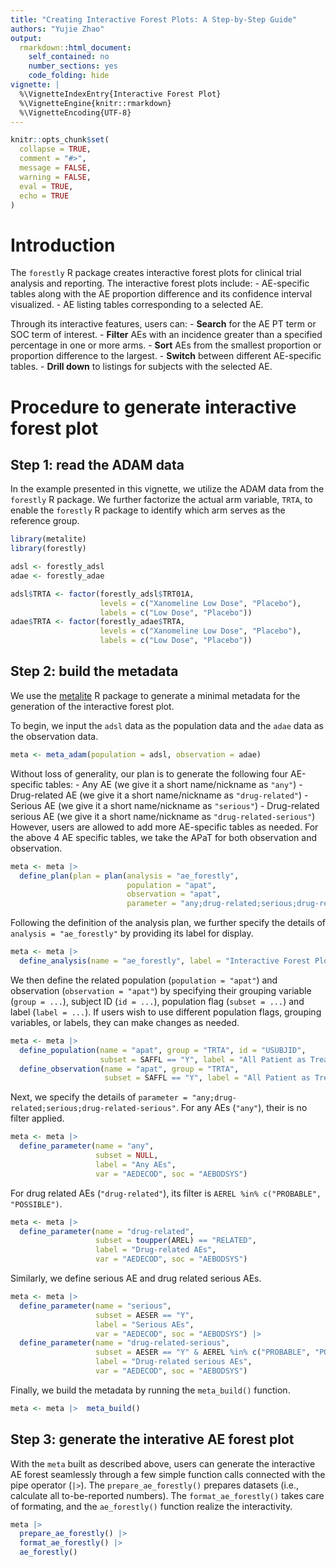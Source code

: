 ```yaml
---
title: "Creating Interactive Forest Plots: A Step-by-Step Guide"
authors: "Yujie Zhao"
output:
  rmarkdown::html_document:
    self_contained: no
    number_sections: yes
    code_folding: hide
vignette: |
  %\VignetteIndexEntry{Interactive Forest Plot}
  %\VignetteEngine{knitr::rmarkdown}
  %\VignetteEncoding{UTF-8}
---
```


```r
knitr::opts_chunk$set(
  collapse = TRUE,
  comment = "#>",
  message = FALSE,
  warning = FALSE,
  eval = TRUE,
  echo = TRUE
)
```

# Introduction

The `forestly` R package creates interactive forest plots for clinical trial analysis and reporting. The interactive forest plots include:
- AE-specific tables along with the AE proportion difference and its confidence interval visualized.
- AE listing tables corresponding to a selected AE.

Through its interactive features, users can:
- **Search** for the AE PT term or SOC term of interest.
- **Filter** AEs with an incidence greater than a specified percentage in one or more arms.
- **Sort** AEs from the smallest proportion or proportion difference to the largest.
- **Switch** between different AE-specific tables.
- **Drill down** to listings for subjects with the selected AE.

# Procedure to generate interactive forest plot

## Step 1: read the ADAM data

In the example presented in this vignette, we utilize the ADAM data from the `forestly` R package. We further factorize the actual arm variable, `TRTA`, to enable the `forestly` R package to identify which arm serves as the reference group.
```r
library(metalite)
library(forestly)

adsl <- forestly_adsl
adae <- forestly_adae

adsl$TRTA <- factor(forestly_adsl$TRT01A, 
                    levels = c("Xanomeline Low Dose", "Placebo"), 
                    labels = c("Low Dose", "Placebo"))
adae$TRTA <- factor(forestly_adae$TRTA, 
                    levels = c("Xanomeline Low Dose", "Placebo"), 
                    labels = c("Low Dose", "Placebo"))
```

## Step 2: build the metadata

We use the [metalite](https://merck.github.io/metalite/) R package to generate a minimal metadata for the generation of the interactive forest plot.

To begin, we input the `adsl` data as the population data and the `adae` data as the observation data. 
```r
meta <- meta_adam(population = adsl, observation = adae)
```

Without loss of generality, our plan is to generate the following four AE-specific tables:
- Any AE (we give it a short name/nickname as `"any"`)
- Drug-related AE (we give it a short name/nickname as `"drug-related"`)
- Serious AE (we give it a short name/nickname as `"serious"`)
- Drug-related serious AE (we give it a short name/nickname as `"drug-related-serious"`)
However, users are allowed to add more AE-specific tables as needed. For the above 4 AE specific tables, we take the APaT for both observation and observation. 
```r
meta <- meta |>
  define_plan(plan = plan(analysis = "ae_forestly", 
                          population = "apat",
                          observation = "apat", 
                          parameter = "any;drug-related;serious;drug-related-serious")) 
```

Following the definition of the analysis plan, we further specify the details of `analysis = "ae_forestly"` by providing its label for display.
```r
meta <- meta |>
  define_analysis(name = "ae_forestly", label = "Interactive Forest Plot") 
```

We then define the related population (`population = "apat"`) and observation (`observation = "apat"`) by specifying their grouping variable (`group = ...`), subject ID (`id = ...`), population flag (`subset = ...`) and label (`label = ...`). If users wish to use different population flags, grouping variables, or labels, they can make changes as needed.
```r
meta <- meta |>
  define_population(name = "apat", group = "TRTA", id = "USUBJID",
                    subset = SAFFL == "Y", label = "All Patient as Treated") |>
  define_observation(name = "apat", group = "TRTA", 
                     subset = SAFFL == "Y", label = "All Patient as Treated") 
```

Next, we specify the details of `parameter = "any;drug-related;serious;drug-related-serious"`. For any AEs (`"any"`), their is no filter applied. 
```r
meta <- meta |>
  define_parameter(name = "any", 
                   subset = NULL,
                   label = "Any AEs", 
                   var = "AEDECOD", soc = "AEBODSYS")
```
For drug related AEs (`"drug-related"`), its filter is `AEREL %in% c("PROBABLE", "POSSIBLE")`.
```r
meta <- meta |>
  define_parameter(name = "drug-related", 
                   subset = toupper(AREL) == "RELATED",
                   label = "Drug-related AEs", 
                   var = "AEDECOD", soc = "AEBODSYS") 
```
Similarly, we define serious AE and drug related serious AEs.
```r
meta <- meta |>
  define_parameter(name = "serious", 
                   subset = AESER == "Y",
                   label = "Serious AEs", 
                   var = "AEDECOD", soc = "AEBODSYS") |>
  define_parameter(name = "drug-related-serious", 
                   subset = AESER == "Y" & AEREL %in% c("PROBABLE", "POSSIBLE"),
                   label = "Drug-related serious AEs", 
                   var = "AEDECOD", soc = "AEBODSYS") 
```

Finally, we build the metadata by running the `meta_build()` function.
```r
meta <- meta |>  meta_build()
```

## Step 3: generate the interative AE forest plot

With the `meta` built as described above, users can generate the interactive AE forest seamlessly through a few simple function calls connected with the pipe operator (`|>`). The `prepare_ae_forestly()` prepares datasets (i.e., calculate all to-be-reported numbers). The `format_ae_forestly()` takes care of formating, and the `ae_forestly()` function realize the interactivity.
```r
meta |>
  prepare_ae_forestly() |>
  format_ae_forestly() |>
  ae_forestly()
```

